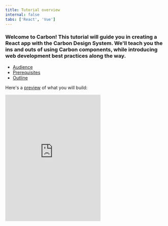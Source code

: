 ```yaml
---
title: Tutorial overview
internal: false
tabs: ['React', 'Vue']
---
```


### Welcome to Carbon! This tutorial will guide you in creating a React app with the Carbon Design System. We'll teach you the ins and outs of using Carbon components, while introducing web development best practices along the way.

<AnchorLinks>

- [Audience](#audience)
- [Prerequisites](#prerequisites)
- [Outline](#outline)

</AnchorLinks>

Here's a [preview](https://vue-step-6--carbon-tutorial.netlify.com) of what you will build:

<Row>
  <Column offsetLg="4">
    <iframe
      height="400"
      title="Carbon Tutorial"
      src="https://vue-step-6--carbon-tutorial.netlify.com"
      frameborder="no"
      allowtransparency="true"
      allowfullscreen="true"
      class="bx--iframe bx--iframe--border"
    />
  </Column>
</Row>

## Audience

This tutorial is intended for people with all amounts of web development experience. If you want to jump straight to code, you may want to skip this tutorial and go to the [developers getting started](/getting-started/developers) page.

## Prerequisites

### React

This is a web development tutorial that uses the Carbon Vue components. If you're just getting started with Vue and enjoy learning-by-doing, check out the official Vue [guide](https://vuejs.org/v2/guide/).

### ES6/ES2015

Vue apps often use the latest and greatest from JavaScript (ES6/ES2015). You'll want to be up to speed on the most commonly used features of the language. [Let's Learn ES6](https://www.youtube.com/playlist?list=PL57atfCFqj2h5fpdZD-doGEIs0NZxeJTX) covers those features in depth.

### GitHub

We'll be using GitHub to build an app together, so if you're new to GitHub, make sure you've [made an account](https://github.com/join). Their [getting started guide](https://guides.github.com/activities/hello-world) is a great way to learn GitHub.

### Yarn

This tutorial uses [Yarn](https://yarnpkg.com) for dependency management so we can take advantage of offline installs. Make sure that you have [Yarn installed](https://yarnpkg.com/en/docs/install) prior to starting the tutorial so you can follow along step-by-step.

## Outline

Each step in this tutorial illustrates a different aspect of developing web applications with Carbon. We recommend starting with step 1, but you can pick up any step and take it from there.

1. [**Installing Carbon**](/tutorial/step-1/vue)
   - Create a web app with the UI shell component.
1. [**Building pages**](/tutorial/step-2/vue)
   - Build out pages with the grid and various components.
1. [**Using APIs**](/tutorial/step-3/vue)
   - Populate the data table with an external data source.
1. [**Creating components**](/tutorial/step-4/vue)
   - Extend Carbon by creating your own components.
1. [**Deploying to IBM Cloud**](/tutorial/step-5/vue)
   - Build and host your app in a production environment.
